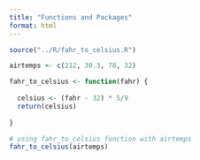 ```yaml
---
title: "Functions and Packages"
format: html
---
```


```r
source("../R/fahr_to_celsius.R")
```


```r
airtemps <- c(212, 30.3, 78, 32)
```

```r
fahr_to_celsius <- function(fahr) {
  
  celsius <- (fahr - 32) * 5/9
  return(celsius)
  
}
```

```r
# using fahr_to_celsius function with airtemps
fahr_to_celsius(airtemps)
```



